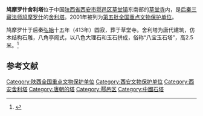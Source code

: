 {{coord|34|00|55|N|108|44|22|E|display=title|scale:10000}}
{{文物保护单位
| 级别 = 全国
| 名称 = 鸠摩罗什舍利塔
| 图片 = Kumārajīva sheli.JPG
| 所在 = {{CHN}}[[陕西省|陕西省]][[西安市|西安市]][[鄠邑区|鄠邑区]]
| 分类 = 古建筑
| 时代 = [[唐朝|唐]]
| 编号 = [[第五批全国重点文物保护单位|第五批]]第414项
| 登录 = 2001年6月25日
}}
'''鸠摩罗什舍利塔'''位于中国[[陕西省|陕西省]][[西安市|西安市]][[鄠邑区|鄠邑区]][[草堂镇|草堂镇]]东南部的[[草堂寺|草堂寺]]内，是[[后秦|后秦]][[三藏法师|三藏法师]][[鸠摩罗什|鸠摩罗什]]的[[舍利塔|舍利塔]]。2001年被列为[[第五批全国重点文物保护单位|第五批全国重点文物保护单位]]。

鸠摩罗什于后秦[[弘始|弘始]]十五年（413年）圆寂，葬于草堂寺。舍利塔为唐代建筑，仿木结构石雕，八角亭阁式，以八色大理石和玉石拼成，俗称“八宝玉石塔”，高2.5米。<ref>{{Cite book |title=全国重点文物保护单位·第一至第五批·第Ⅲ卷 |publisher=文物出版社 |year=2004 |isbn=7-5010-1525-2 |pages=322 }}</ref>

==参考文献==
{{Reflist|2}}

{{陕西全国重点文物保护单位}}

{{DEFAULTSORT:jiu}}
[[Category:陕西全国重点文物保护单位|Category:陕西全国重点文物保护单位]]
[[Category:西安文物保护单位|Category:西安文物保护单位]]
[[Category:西安舍利塔|Category:西安舍利塔]]
[[Category:唐朝的塔|Category:唐朝的塔]]
[[Category:鄠邑区|Category:鄠邑区]]
[[Category:中國石塔|Category:中國石塔]]